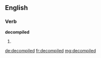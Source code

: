==English==

===Verb===
'''decompiled'''

# {{en-past of|decompile}}

[[de:decompiled]]
[[fr:decompiled]]
[[mg:decompiled]]